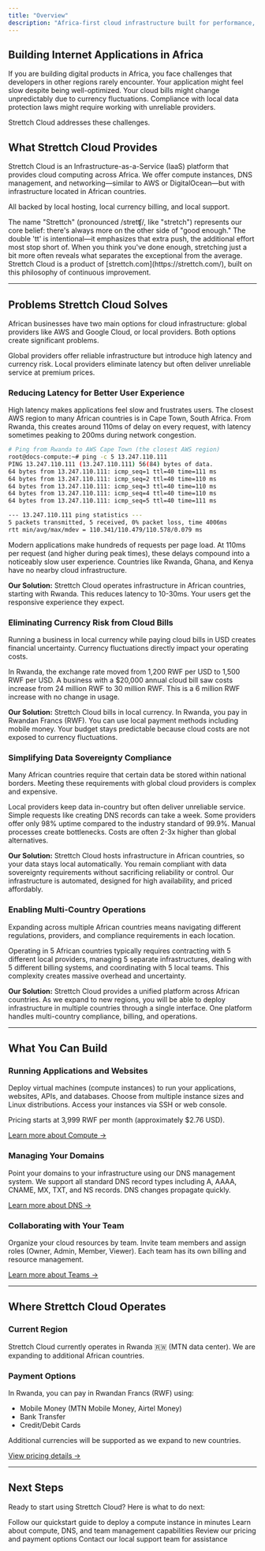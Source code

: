 ```yaml
---
title: "Overview"
description: "Africa-first cloud infrastructure built for performance, affordability, and data sovereignty"
---
```


## Building Internet Applications in Africa

If you are building digital products in Africa, you face challenges that developers in other regions rarely encounter. Your application might feel slow despite being well-optimized. Your cloud bills might change unpredictably due to currency fluctuations. Compliance with local data protection laws might require working with unreliable providers.

Strettch Cloud addresses these challenges.

## What Strettch Cloud Provides

Strettch Cloud is an Infrastructure-as-a-Service (IaaS) platform that provides cloud computing across Africa. We offer compute instances, DNS management, and networking—similar to AWS or DigitalOcean—but with infrastructure located in African countries.

All backed by local hosting, local currency billing, and local support.

<Note>
The name "Strettch" (pronounced /stretʧ/, like "stretch") represents our core belief: there's always more on the other side of "good enough." The double 'tt' is intentional—it emphasizes that extra push, the additional effort most stop short of. When you think you've done enough, stretching just a bit more often reveals what separates the exceptional from the average. Strettch Cloud is a product of [strettch.com](https://strettch.com/), built on this philosophy of continuous improvement.
</Note>

---

## Problems Strettch Cloud Solves

African businesses have two main options for cloud infrastructure: global providers like AWS and Google Cloud, or local providers. Both options create significant problems.

Global providers offer reliable infrastructure but introduce high latency and currency risk. Local providers eliminate latency but often deliver unreliable service at premium prices.

### Reducing Latency for Better User Experience

High latency makes applications feel slow and frustrates users. The closest AWS region to many African countries is in Cape Town, South Africa. From Rwanda, this creates around 110ms of delay on every request, with latency sometimes peaking to 200ms during network congestion.

```bash
# Ping from Rwanda to AWS Cape Town (the closest AWS region)
root@docs-compute:~# ping -c 5 13.247.110.111
PING 13.247.110.111 (13.247.110.111) 56(84) bytes of data.
64 bytes from 13.247.110.111: icmp_seq=1 ttl=40 time=111 ms
64 bytes from 13.247.110.111: icmp_seq=2 ttl=40 time=110 ms
64 bytes from 13.247.110.111: icmp_seq=3 ttl=40 time=110 ms
64 bytes from 13.247.110.111: icmp_seq=4 ttl=40 time=110 ms
64 bytes from 13.247.110.111: icmp_seq=5 ttl=40 time=111 ms

--- 13.247.110.111 ping statistics ---
5 packets transmitted, 5 received, 0% packet loss, time 4006ms
rtt min/avg/max/mdev = 110.341/110.479/110.578/0.079 ms
```

Modern applications make hundreds of requests per page load. At 110ms per request (and higher during peak times), these delays compound into a noticeably slow user experience. Countries like Rwanda, Ghana, and Kenya have no nearby cloud infrastructure.

**Our Solution:**
Strettch Cloud operates infrastructure in African countries, starting with Rwanda. This reduces latency to 10-30ms. Your users get the responsive experience they expect.

### Eliminating Currency Risk from Cloud Bills

Running a business in local currency while paying cloud bills in USD creates financial uncertainty. Currency fluctuations directly impact your operating costs.

In Rwanda, the exchange rate moved from 1,200 RWF per USD to 1,500 RWF per USD. A business with a $20,000 annual cloud bill saw costs increase from 24 million RWF to 30 million RWF. This is a 6 million RWF increase with no change in usage.

**Our Solution:**
Strettch Cloud bills in local currency. In Rwanda, you pay in Rwandan Francs (RWF). You can use local payment methods including mobile money. Your budget stays predictable because cloud costs are not exposed to currency fluctuations.

### Simplifying Data Sovereignty Compliance

Many African countries require that certain data be stored within national borders. Meeting these requirements with global cloud providers is complex and expensive.

Local providers keep data in-country but often deliver unreliable service. Simple requests like creating DNS records can take a week. Some providers offer only 98% uptime compared to the industry standard of 99.9%. Manual processes create bottlenecks. Costs are often 2-3x higher than global alternatives.

**Our Solution:**
Strettch Cloud hosts infrastructure in African countries, so your data stays local automatically. You remain compliant with data sovereignty requirements without sacrificing reliability or control. Our infrastructure is automated, designed for high availability, and priced affordably.

### Enabling Multi-Country Operations

Expanding across multiple African countries means navigating different regulations, providers, and compliance requirements in each location.

Operating in 5 African countries typically requires contracting with 5 different local providers, managing 5 separate infrastructures, dealing with 5 different billing systems, and coordinating with 5 local teams. This complexity creates massive overhead and uncertainty.

**Our Solution:**
Strettch Cloud provides a unified platform across African countries. As we expand to new regions, you will be able to deploy infrastructure in multiple countries through a single interface. One platform handles multi-country compliance, billing, and operations.

---

## What You Can Build

### Running Applications and Websites

Deploy virtual machines (compute instances) to run your applications, websites, APIs, and databases. Choose from multiple instance sizes and Linux distributions. Access your instances via SSH or web console.

Pricing starts at 3,999 RWF per month (approximately $2.76 USD).

[Learn more about Compute →](/services/computes)

### Managing Your Domains

Point your domains to your infrastructure using our DNS management system. We support all standard DNS record types including A, AAAA, CNAME, MX, TXT, and NS records. DNS changes propagate quickly.

[Learn more about DNS →](/services/domains)

### Collaborating with Your Team

Organize your cloud resources by team. Invite team members and assign roles (Owner, Admin, Member, Viewer). Each team has its own billing and resource management.

[Learn more about Teams →](/services/teams)

---

## Where Strettch Cloud Operates

### Current Region

Strettch Cloud currently operates in Rwanda 🇷🇼 (MTN data center). We are expanding to additional African countries.

### Payment Options

In Rwanda, you can pay in Rwandan Francs (RWF) using:
- Mobile Money (MTN Mobile Money, Airtel Money)
- Bank Transfer
- Credit/Debit Cards

Additional currencies will be supported as we expand to new countries.

[View pricing details →](/faqs/paying-your-bill)

---

## Next Steps

Ready to start using Strettch Cloud? Here is what to do next:

<CardGroup cols={2}>
  <Card title="Create Your First Instance" icon="rocket" href="/getting-started/quickstart">
    Follow our quickstart guide to deploy a compute instance in minutes
  </Card>
  <Card title="Explore Services" icon="server" href="/services/computes">
    Learn about compute, DNS, and team management capabilities
  </Card>
  <Card title="Understand Pricing" icon="dollar-sign" href="/faqs/paying-your-bill">
    Review our pricing and payment options
  </Card>
  <Card title="Get Support" icon="life-ring" href="/support">
    Contact our local support team for assistance
  </Card>
</CardGroup>
